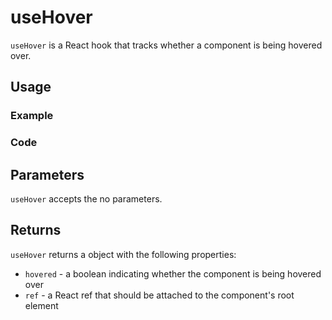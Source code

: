 

<Meta of={allStories} />

# useHover

`useHover` is a React hook that tracks whether a component is being hovered over.

## Usage

### Example

<Canvas of={allStories.Usage} />

### Code

<Source of={allStories.Usage} />

## Parameters

`useHover` accepts the no parameters.

## Returns

`useHover` returns a object with the following properties:

- `hovered` - a boolean indicating whether the component is being hovered over
- `ref` - a React ref that should be attached to the component's root element
